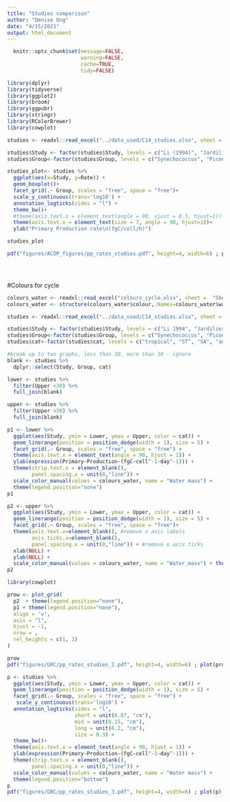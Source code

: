 ```yaml
---
title: "Studies comparison"
author: "Denise Ong"
date: "4/15/2021"
output: html_document
---
```

```r
  knitr::opts_chunk$set(message=FALSE,
                        warning=FALSE,
                        cache=TRUE,
                        tidy=FALSE)
```

```r
library(dplyr)
library(tidyverse)
library(ggplot2)
library(broom)
library(ggpubr)
library(stringr)
library(RColorBrewer)
library(cowplot)
```

```r
studies <- readxl::read_excel("../data_used/C14_studies.xlsx", sheet = "Sheet2")  

studies$Study <- factor(studies$Study, levels = c("Li (1994)", "Jardilier et al. (2010)", "Grob et al. (2011)", "Rii et al. (2016)", "Irion et al. (2021)", "Duerschlag et al. (2021)", "This study (ST)", "This study (SA)"))
studies$Group<-factor(studies$Group, levels = c("Synechococcus", "Picoeukaryotes", "Nanoeukaryotes"))

studies_plot<- studies %>%
  ggplot(aes(x=Study, y=Rate)) +
  geom_boxplot()+
  facet_grid(.~ Group, scales = "free", space = "free")+
  scale_y_continuous(trans='log10') +
  annotation_logticks(sides = "l") +
  theme_bw()+
  #theme(axis.text.x = element_text(angle = 90, vjust = 0.5, hjust=1))+
  theme(axis.text.x = element_text(size = 7, angle = 90, hjust=1))+
  ylab("Primary Production rate\n(fgC/cell/h)")

studies_plot

pdf("figures/ACOP_figures/pp_rates_studies.pdf", height=4, width=6) ; plot(studies_plot) ; dev.off()


  
```

#Colours for cycle
```r
colours_water <- readxl::read_excel("colours_cycle.xlsx", sheet =  "Sheet3")
colours_water <- structure(colours_water$colour,.Names=colours_water$water)
```

```r

studies <- readxl::read_excel("../data_used/C14_studies.xlsx", sheet = "Sheet4")  #updated one study

studies$Study <- factor(studies$Study, levels = c("Li 1994", "Jardilier 2010", "Grob 2011", "Hartman 2014", "Rii 2016",  "Duerschlag 2021","Irion 2021", "This study"))
studies$Group<-factor(studies$Group, levels = c("Synechococcus", "Picoeukaryotes", "Nanoeukaryotes"))
studies$cat<-factor(studies$cat, levels = c("tropical", "ST", "SA", "antarctic"))

#break up to two graphs, less than 30, more than 30 - ignore 
blank <- studies %>%
  dplyr::select(Study, Group, cat)

lower <- studies %>%
  filter(Upper <30) %>%
  full_join(blank)

upper <- studies %>%
  filter(Upper >30) %>%
  full_join(blank)

p1 <- lower %>% 
  ggplot(aes(Study, ymin = Lower, ymax = Upper, color = cat)) +
  geom_linerange(position = position_dodge(width = 1), size = 5) +
  facet_grid(.~ Group, scales = "free", space = "free") +
  theme(axis.text.x = element_text(angle = 90, hjust = 1)) +
  ylab(expression(Primary~Production~(fgC~cell^-1~day^-1))) +
  theme(strip.text.x = element_blank(),
        panel.spacing.x = unit(0,"line")) +
  scale_color_manual(values = colours_water, name = "Water mass") +
  theme(legend.position="none")
p1

p2 <- upper %>% 
  ggplot(aes(Study, ymin = Lower, ymax = Upper, color = cat)) +
  geom_linerange(position = position_dodge(width = 1), size = 5) +
  facet_grid(.~ Group, scales = "free", space = "free")+
  theme(axis.text.x=element_blank(), #remove x axis labels
        axis.ticks.x=element_blank(),
        panel.spacing.x = unit(0,"line")) + #remove x axis ticks
  xlab(NULL) +
  ylab(NULL) +
  scale_color_manual(values = colours_water, name = "Water_mass") + theme(legend.position="none")
p2

library(cowplot)

prow <- plot_grid(
  p2  + theme(legend.position="none"),
  p1 + theme(legend.position="none"),
  align = 'v',
  axis = "l",
  hjust = -1,
  nrow = ,
  rel_heights = c(1, 2)
)

prow
pdf("figures/GRC/pp_rates_studies_2.pdf", height=4, width=6) ; plot(prow) ; dev.off()

p <- studies %>% 
  ggplot(aes(Study, ymin = Lower, ymax = Upper, color = cat)) +
  geom_linerange(position = position_dodge(width = 1), size = 5) +
  facet_grid(.~ Group, scales = "free", space = "free") +
   scale_y_continuous(trans='log10') +
  annotation_logticks(sides = "l", 
                      short = unit(0.07, "cm"),
                      mid = unit(0.15, "cm"),
                      long = unit(0.2, "cm"),
                      size = 0.3) +
  theme_bw()+
  theme(axis.text.x = element_text(angle = 90, hjust = 1)) +
  ylab(expression(Primary~Production~(fgC~cell^-1~day^-1))) +
  theme(strip.text.x = element_blank(),
        panel.spacing.x = unit(0,"line")) +
  scale_color_manual(values = colours_water, name = "Water mass") +
  theme(legend.position="bottom")
p
pdf("figures/GRC/pp_rates_studies_3.pdf", height=4, width=6) ; plot(p) ; dev.off()

```

